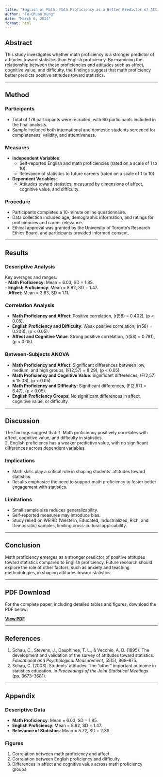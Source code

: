 ```yaml
---
title: "English or Math: Math Proficiency as a Better Predictor of Attitudes Toward Statistics"
author: "Te-Chuan Kung"
date: "March 6, 2024"
format: html
---
```


## Abstract

This study investigates whether math proficiency is a stronger predictor of attitudes toward statistics than English proficiency. By examining the relationship between these proficiencies and attitudes such as affect, cognitive value, and difficulty, the findings suggest that math proficiency better predicts positive attitudes toward statistics.

---

## Method

### Participants
- Total of 176 participants were recruited, with 60 participants included in the final analysis.  
- Sample included both international and domestic students screened for completeness, validity, and attentiveness.

### Measures
- **Independent Variables**:  
  - Self-reported English and math proficiencies (rated on a scale of 1 to 10).  
  - Relevance of statistics to future careers (rated on a scale of 1 to 10).  
- **Dependent Variables**:  
  - Attitudes toward statistics, measured by dimensions of affect, cognitive value, and difficulty.

### Procedure
- Participants completed a 10-minute online questionnaire.  
- Data collection included age, demographic information, and ratings for proficiencies and career relevance.  
- Ethical approval was granted by the University of Toronto’s Research Ethics Board, and participants provided informed consent.  

---

## Results

### Descriptive Analysis
Key averages and ranges:  
- **Math Proficiency**: Mean = 6.03, SD = 1.85.  
- **English Proficiency**: Mean = 8.82, SD = 1.47.  
- **Affect**: Mean = 3.83, SD = 1.11.  

### Correlation Analysis
- **Math Proficiency and Affect**: Positive correlation, \(r(58) = 0.402\), \(p < 0.05\).  
- **English Proficiency and Difficulty**: Weak positive correlation, \(r(58) = 0.203\), \(p < 0.05\).  
- **Affect and Cognitive Value**: Strong positive correlation, \(r(58) = 0.781\), \(p < 0.05\).  

### Between-Subjects ANOVA
- **Math Proficiency and Affect**: Significant differences between low, medium, and high groups, \(F(2,57) = 8.29\), \(p < 0.05\).  
- **Math Proficiency and Cognitive Value**: Significant differences, \(F(2,57) = 15.03\), \(p < 0.05\).  
- **Math Proficiency and Difficulty**: Significant differences, \(F(2,57) = 6.47\), \(p < 0.05\).  
- **English Proficiency Groups**: No significant differences in affect, cognitive value, or difficulty.  

---

## Discussion

The findings suggest that:
1. Math proficiency positively correlates with affect, cognitive value, and difficulty in statistics.  
2. English proficiency has a weaker predictive value, with no significant differences across dependent variables.  

### Implications
- Math skills play a critical role in shaping students’ attitudes toward statistics.  
- Results emphasize the need to support math proficiency to foster better engagement with statistics.  

### Limitations
- Small sample size reduces generalizability.  
- Self-reported measures may introduce bias.  
- Study relied on WEIRD (Western, Educated, Industrialized, Rich, and Democratic) samples, limiting cross-cultural applicability.  

---

## Conclusion

Math proficiency emerges as a stronger predictor of positive attitudes toward statistics compared to English proficiency. Future research should explore the role of other factors, such as anxiety and teaching methodologies, in shaping attitudes toward statistics.

---

## PDF Download

For the complete paper, including detailed tables and figures, download the PDF below:

**[View PDF](pdfs/psy202 writing project.pdf)**

---

## References

1. Schau, C., Stevens, J., Dauphinee, T. L., & Vecchio, A. D. (1995). The development and validation of the survey of attitudes toward statistics. *Educational and Psychological Measurement*, 55(5), 868–875.  
2. Schau, C. (2003). Students’ attitudes: The “other” important outcome in statistics education. In *Proceedings of the Joint Statistical Meetings* (pp. 3673–3681).

---

## Appendix

### Descriptive Data
- **Math Proficiency**: Mean = 6.03, SD = 1.85.  
- **English Proficiency**: Mean = 8.82, SD = 1.47.  
- **Relevance of Statistics**: Mean = 5.72, SD = 2.39.  

### Figures
1. Correlation between math proficiency and affect.  
2. Correlation between English proficiency and difficulty.  
3. Differences in affect and cognitive value across math proficiency groups.  
